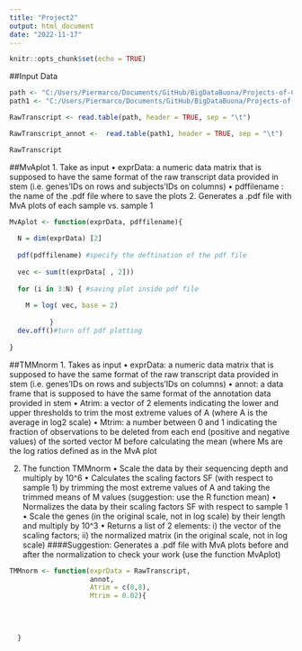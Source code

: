```yaml
---
title: "Project2"
output: html_document
date: "2022-11-17"
---
```

```r
knitr::opts_chunk$set(echo = TRUE)

```
##Input Data 
```r
path <- "C:/Users/Piermarco/Documents/GitHub/BigDataBuona/Projects-of-Computational-Genomics/Project2/raw_trascr_count.txt"
path1 <- "C:/Users/Piermarco/Documents/GitHub/BigDataBuona/Projects-of-Computational-Genomics/Project2/raw_trascr_count_annot.txt"

RawTranscript <- read.table(path, header = TRUE, sep = "\t")

RawTranscript_annot <-  read.table(path1, header = TRUE, sep = "\t")

RawTranscript
```


##MvAplot
1. Take as input 
  • exprData: a numeric data matrix that is supposed to have the same format of the raw transcript 
    data provided in stem (i.e. genes’IDs on rows and subjects’IDs on columns)
  • pdffilename : the name of the .pdf file where to save the plots
2. Generates a .pdf file with MvA plots of each sample vs. sample 1

```r

MvAplot <- function(exprData, pdffilename){
  
  N = dim(exprData) [2]
  
  pdf(pdffilename) #specify the deftination of the pdf file 
  
  vec <- sum(t(exprData[ , 2]))
  
  for (i in 3:N) { #saving plot inside pdf file 
    
    M = log( vec, base = 2)
    
          }
  dev.off()#turn off pdf plotting
  
}

```
##TMMnorm
1. Takes as input 
  • exprData: a numeric data matrix that is supposed to have     the same format of the raw transcript 
    data provided in stem (i.e. genes’IDs on rows and            subjects’IDs on columns)
  • annot: a data frame that is supposed to have the same        format of the annotation data provided in 
    stem
  • Atrim: a vector of 2 elements indicating the lower and       upper thresholds to trim the most extreme 
    values of A (where A is the average in log2 scale) 
  • Mtrim: a number between 0 and 1 indicating the fraction    of observations to be deleted from each 
  end (positive and negative values) of the sorted vector M    before calculating the mean (where Ms
  are the log ratios defined as in the MvA plot
  
2. The function TMMnorm
  • Scale the data by their sequencing depth and multiply by 10^6
  • Calculates the scaling factors SF (with respect to sample     1) by trimming the most extreme values of 
    A and taking the trimmed means of M values (suggestion:        use the R function mean)
  • Normalizes the data by their scaling factors SF with         respect to sample 1
  • Scale the genes (in the original scale, not in log scale)     by their length and multiply by 10^3
  • Returns a list of 2 elements: i) the vector of the           scaling factors; ii) the normalized matrix (in the 
    original scale, not in log scale)
####Suggestion: Generates a .pdf file with MvA plots before      and after the normalization to check your work (use the function MvAplot)

```r
TMMnorm <- function(exprData = RawTranscript,
                    annot,
                    Atrim = c(0,8),
                    Mtrim = 0.02){
  
  
  
  
  }
```
